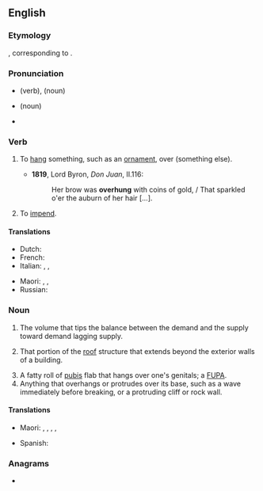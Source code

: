 ==English==

===Etymology===
{{etyl|ang|en}} {{m|ang|oferhangan}}, corresponding to {{prefix|over|hang|lang=en}}.

===Pronunciation===
* {{a|UK}} {{IPA|/əʊvəˈhaŋ/|lang=en}} (verb), {{IPA|/ˈəʊvəhaŋ/|lang=en}} (noun)
* {{a|US}} {{IPA|/ˈoʊvəɹˌhæŋ/|lang=en}} (noun)
* {{audio|en-us-overhang.ogg|Audio (US)|lang=en}}

===Verb===
{{en-verb|overhangs|overhanging|overhung}}

# {{lb|en|transitive}} To [[hang]] something, such as an [[ornament]], over (something else).
#* '''1819''', Lord Byron, ''Don Juan'', II.116:
#*: Her brow was '''overhung''' with coins of gold, / That sparkled o'er the auburn of her hair [...].
# {{lb|en|intransitive}} To [[impend]].

====Translations====
{{trans-top|hang over, as an ornament}}
* Dutch: {{t+|nl|overhangen}}
* French: {{t+|fr|surplomber}}
* Italian: {{t+|it|aggettare}}, {{t+|it|sporgere}}, {{t|it|sportare}}
{{trans-mid}}
* Maori: {{t|mi|tauwhare}}, {{t|mi|tauwharewhare}}, {{t|mi|wharewhare}}
* Russian: {{t+|ru|нависа́ть|impf}}
{{trans-bottom}}

===Noun===
{{en-noun}}

# {{lb|en|economics}} The volume that tips the balance between the demand and the supply toward demand lagging supply.
# {{lb|en|architecture}} That portion of the [[roof]] structure that extends beyond the exterior walls of a building.
# A fatty roll of [[pubis]] flab that hangs over one's genitals; a [[FUPA]].
# Anything that overhangs or protrudes over its base, such as a wave immediately before breaking, or a protruding cliff or rock wall.

====Translations====
{{trans-top|anything that overhangs}}
* Maori: {{t|mi|wharenga}}, {{t|mi|tauwharenga}}, {{t|mi|tauwharewharenga}}, {{t|mi|wharewharenga}}, {{t|mi|tīarearetanga}}
{{trans-mid}}
* Spanish: {{t+|es|protuberancia|f}}
{{trans-bottom}}

===Anagrams===
* {{anagrams|en|hang over|hangover}}